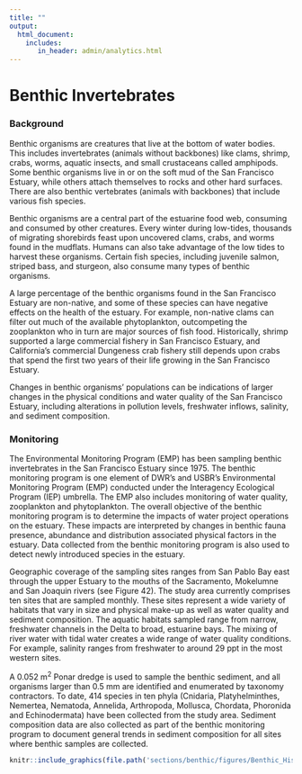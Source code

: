 ```yaml
---
title: ""
output: 
  html_document:
    includes:
       in_header: admin/analytics.html
---
```


# Benthic Invertebrates {#benthic}

### Background {.unlisted .unnumbered}

Benthic organisms are creatures that live at the bottom of water bodies. This includes invertebrates (animals without backbones) like clams, shrimp, crabs, worms, aquatic insects, and small crustaceans called amphipods.  Some benthic organisms live in or on the soft mud of the San Francisco Estuary, while others attach themselves to rocks and other hard surfaces. There are also benthic vertebrates (animals with backbones) that include various fish species.

Benthic organisms are a central part of the estuarine food web, consuming and consumed by other creatures. Every winter during low-tides, thousands of migrating shorebirds feast upon uncovered clams, crabs, and worms found in the mudflats. Humans can also take advantage of the low tides to harvest these organisms. Certain fish species, including juvenile salmon, striped bass, and sturgeon, also consume many types of benthic organisms.

A large percentage of the benthic organisms found in the San Francisco Estuary are non-native, and some of these species can have negative effects on the health of the estuary. For example, non-native clams can filter out much of the available phytoplankton, outcompeting the zooplankton who in turn are major sources of fish food.  Historically, shrimp supported a large commercial fishery in San Francisco Estuary, and California’s commercial Dungeness crab fishery still depends upon crabs that spend the first two years of their life growing in the San Francisco Estuary.

Changes in benthic organisms’ populations can be indications of larger changes in the physical conditions and water quality of the San Francisco Estuary, including alterations in pollution levels, freshwater inflows, salinity, and sediment composition.

### Monitoring {.unlisted .unnumbered}

The Environmental Monitoring Program (EMP) has been sampling benthic invertebrates in the San Francisco Estuary since 1975.  The benthic monitoring program is one element of DWR’s and USBR’s Environmental Monitoring Program (EMP) conducted under the Interagency Ecological Program (IEP) umbrella. The EMP also includes monitoring of water quality, zooplankton and phytoplankton. The overall objective of the benthic monitoring program is to determine the impacts of water project operations on the estuary. These impacts are interpreted by changes in benthic fauna presence, abundance and distribution associated physical factors in the estuary. Data collected from the benthic monitoring program is also used to detect newly introduced species in the estuary. 

Geographic coverage of the sampling sites ranges from San Pablo Bay east through the upper Estuary to the mouths of the Sacramento, Mokelumne and San Joaquin rivers (see Figure 42). The study area currently comprises ten sites that are sampled monthly. These sites represent a wide variety of habitats that vary in size and physical make-up as well as water quality and sediment composition. The aquatic habitats sampled range from narrow, freshwater channels in the Delta to broad, estuarine bays. The mixing of river water with tidal water creates a wide range of water quality conditions. For example, salinity ranges from freshwater to around 29 ppt in the most western sites. 

A 0.052 m^2^ Ponar dredge is used to sample the benthic sediment, and all organisms larger than 0.5 mm are identified and enumerated by taxonomy contractors.  To date, 414 species in ten phyla (Cnidaria, Platyhelminthes, Nemertea, Nematoda, Annelida, Arthropoda, Mollusca, Chordata, Phoronida and Echinodermata) have been collected from the study area. Sediment composition data are also collected as part of the benthic monitoring program to document general trends in sediment composition for all sites where benthic samples are collected. 

```r
knitr::include_graphics(file.path('sections/benthic/figures/Benthic_Historic_Map.png'))
```